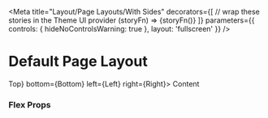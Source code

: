 


<Meta
  title="Layout/Page Layouts/With Sides"
  decorators={[
    // wrap these stories in the Theme UI provider
    (storyFn) => <ThemeUIRenderer>{storyFn()}</ThemeUIRenderer>
  ]}
  parameters={{
    controls: { hideNoControlsWarning: true },
    layout: 'fullscreen'
  }}
/>

# Default Page Layout

<Preview>
  <Story name="Default Page Layout">
    <WithSidesLayout top={<Box>Top</Box>} bottom={<Box as="footer" py={5}>Bottom</Box>} left={<Box>Left</Box>} right={<Box>Right</Box>}>
      <Box>Content</Box>
    </WithSidesLayout>
  </Story>
</Preview>

### Flex Props

<Props of={DefaultLayout} />

